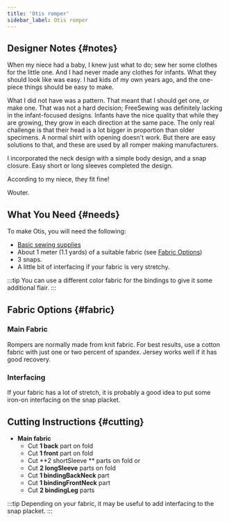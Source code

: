 ```yaml
---
title: 'Otis romper'
sidebar_label: Otis romper
---
```


<DesignInfo design="otis" />

## Designer Notes {#notes}

When my niece had a baby, I knew just what to do; sew her some clothes for the
little one. And I had never made any clothes for infants. What they should look
like was easy. I had kids of my own years ago, and the one-piece things should
be easy to make.

What I did not have was a pattern. That meant that I should get one, or make
one. That was not a hard decision; FreeSewing was definitely lacking in the
infant-focused designs. Infants have the nice quality that while they are
growing, they grow in each direction at the same pace. The only real challenge
is that their head is a lot bigger in proportion than older specimens. A normal
shirt with opening doesn't work. But there are easy solutions to that, and
these are used by all romper making manufacturers.

I incorporated the neck design with a simple body design, and a snap closure.
Easy short or long sleeves completed the design.

According to my niece, they fit fine!

Wouter.

## What You Need {#needs}

To make Otis, you will need the following:

- [Basic sewing supplies](/docs/sewing/basic-sewing-supplies)
- About 1 meter (1.1 yards) of a suitable fabric (see [Fabric Options](#fabric))
- 3 snaps.
- A little bit of interfacing if your fabric is very stretchy.

:::tip
You can use a different color fabric for the bindings to give it some
additional flair.
:::

## Fabric Options {#fabric}

### Main Fabric

Rompers are normally made from knit fabric. For best results, use a cotton
fabric with just one or two percent of spandex. Jersey works well if it has
good recovery.

### Interfacing

If your fabric has a lot of stretch, it is probably a good idea to put some
iron-on interfacing on the snap placket.

## Cutting Instructions {#cutting}

- **Main fabric**
  - Cut **1 back** part on fold
  - Cut **1 front** part on fold
  - Cut **2 shortSleeve ** parts on fold
    or
  - Cut **2 longSleeve** parts on fold
  - Cut **1 bindingBackNeck** part
  - Cut **1 bindingFrontNeck** part
  - Cut **2 bindingLeg** parts

:::tip
Depending on your fabric, it may be useful to add interfacing to the snap placket.
:::
